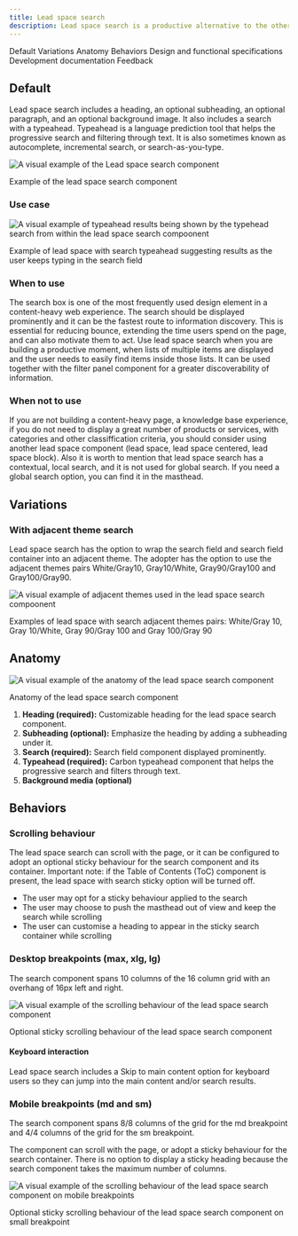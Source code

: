 ```yaml
---
title: Lead space search
description: Lead space search is a productive alternative to the other lead space options, enabling a faster route to information discovery by including a search option. 
---
```




<ComponentDescription name="Lead space search" type="layout" />


<AnchorLinks>
<AnchorLink>Default</AnchorLink>
<AnchorLink>Variations</AnchorLink>
<AnchorLink>Anatomy</AnchorLink>
<AnchorLink>Behaviors</AnchorLink>
<AnchorLink>Design and functional specifications</AnchorLink>
<AnchorLink>Development documentation</AnchorLink>
<AnchorLink>Feedback</AnchorLink>
</AnchorLinks>


## Default

Lead space search includes a heading, an optional subheading, an optional paragraph, and an optional background image. It also includes a search with a typeahead. Typeahead is a language prediction tool that helps the progressive search and filtering through text. It is also sometimes known as autocomplete, incremental search, or search-as-you-type.

![A visual example of the Lead space search component](../../images/component/lead-space-search/lead-space-search-default.jpg)

<Caption>Example of the lead space search component</Caption>


### Use case

![A visual example of typeahead results being shown by the typehead search from within the lead space search compoonent](../../images/component/lead-space-search/lead-space-search-usecase.jpg)

<Caption>Example of lead space with search typeahead suggesting results as the user keeps typing in the search field</Caption>


### When to use
The search box is one of the most frequently used design element in a content-heavy web experience. The search should be displayed prominently and it can be the fastest route to information discovery. This is essential for reducing bounce, extending the time users spend on the page, and can also motivate them to act. Use lead space search when you are building a productive moment, when lists of multiple items are displayed and the user needs to easily find items inside those lists. It can be used together with the filter panel component for a greater discoverability of information.


### When not to use
If you are not building a content-heavy page, a knowledge base experience, if you do not need to display a great number of products or services, with categories and other classiffication criteria, you should consider using another lead space component (lead space, lead space centered, lead space block). Also it is worth to mention that lead space search has a contextual, local search, and it is not used for global search. If you need a global search option, you can find it in the masthead.

## Variations
### With adjacent theme search

Lead space search has the option to wrap the search field and search field container into an adjacent theme. The adopter has the option to use the adjacent themes pairs White/Gray10, Gray10/White, Gray90/Gray100 and Gray100/Gray90.

![A visual example of adjacent themes used in the lead space search compoonent](../../images/component/lead-space-search/lead-space-search-variant-adjacent-themes.jpg)

<Caption>Examples of lead space with search adjacent themes pairs: White/Gray 10, Gray 10/White, Gray 90/Gray 100 and Gray 100/Gray 90</Caption>


## Anatomy

![A visual example of the anatomy of the lead space search component](../../images/component/lead-space-search/lead-space-search-anatomy.jpg)

<Caption>Anatomy of the lead space search component</Caption>

  
1. **Heading (required):** Customizable heading for the lead space search component.
2. **Subheading (optional):** Emphasize the heading by adding a subheading under it.
3. **Search (required):** Search field component displayed prominently.
4. **Typeahead (required):** Carbon typeahead component that helps the progressive search and filters through text.
5. **Background media (optional)**


## Behaviors

### Scrolling behaviour
The lead space search can scroll with the page, or it can be configured to adopt an optional sticky behaviour for the search component and its container. 
Important note: if the Table of Contents (ToC) component is present, the lead space with search sticky option will be turned off.

* The user may opt for a sticky behaviour applied to the search
* The user may choose to push the masthead out of view and keep the search while scrolling
* The user can customise a heading to appear in the sticky search container while scrolling 


### Desktop breakpoints (max, xlg, lg)

The search component spans 10 columns of the 16 column grid with an overhang of 16px left and right. 

![A visual example of the scrolling behaviour of the lead space search component](../../images/component/lead-space-search/lead-space-search-scroll-desktop.jpg)

<Caption>Optional sticky scrolling behaviour of the lead space search component</Caption>

#### Keyboard interaction
Lead space search includes a Skip to main content option for keyboard users so they can jump into the main content and/or search results.


### Mobile breakpoints (md and sm)

The search component spans 8/8 columns of the grid for the md breakpoint and 4/4 columns of the grid for the sm breakpoint. 

The component can scroll with the page, or adopt a sticky behaviour for the search container. There is no option to display a sticky heading because the search component takes the maximum number of columns.

![A visual example of the scrolling behaviour of the lead space search component on mobile breakpoints](../../images/component/lead-space-search/lead-space-search-scroll-mobile.jpg)

<Caption>Optional sticky scrolling behaviour of the lead space search component on small breakpoint</Caption>


<ComponentFooter name="Lead space search" type="layout" />
